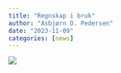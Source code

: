 ```yaml
---
title: "Regnskap i bruk"
author: "Asbjørn O. Pedersen"
date: "2023-11-09"
categories: [news]
---
```



![](asbjørn.jpg)

